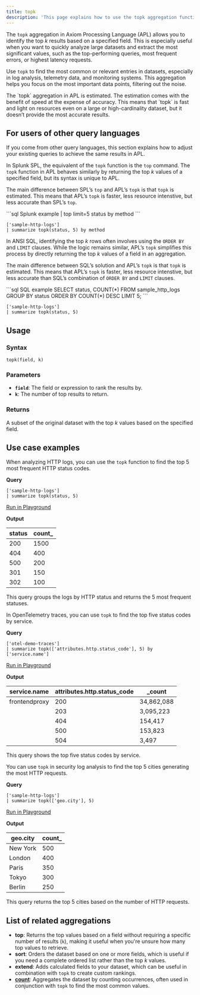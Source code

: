 ```yaml
---
title: topk
description: 'This page explains how to use the topk aggregation function in APL.'
---
```


The `topk` aggregation in Axiom Processing Language (APL) allows you to identify the top *k* results based on a specified field. This is especially useful when you want to quickly analyze large datasets and extract the most significant values, such as the top-performing queries, most frequent errors, or highest latency requests. 

Use `topk` to find the most common or relevant entries in datasets, especially in log analysis, telemetry data, and monitoring systems. This aggregation helps you focus on the most important data points, filtering out the noise.

<Note>
The `topk` aggregation in APL is estimated. The estimation comes with the benefit of speed at the expense of accuracy. This means that `topk` is fast and light on resources even on a large or high-cardinality dataset, but it doesn’t provide the most accurate results.
</Note>

## For users of other query languages

If you come from other query languages, this section explains how to adjust your existing queries to achieve the same results in APL.

<AccordionGroup>
<Accordion title="Splunk SPL users">

In Splunk SPL, the equivalent of the `topk` function is the `top` command. The `topk` function in APL behaves similarly by returning the top *k* values of a specified field, but its syntax is unique to APL.

The main difference between SPL’s `top` and APL’s `topk` is that `topk` is estimated. This means that APL’s `topk` is faster, less resource intenstive, but less accurate than SPL’s `top`.

<CodeGroup>
```sql Splunk example
| top limit=5 status by method
```

```kusto APL equivalent
['sample-http-logs'] 
| summarize topk(status, 5) by method 
```
</CodeGroup>

</Accordion>
<Accordion title="ANSI SQL users">

In ANSI SQL, identifying the top *k* rows often involves using the `ORDER BY` and `LIMIT` clauses. While the logic remains similar, APL’s `topk` simplifies this process by directly returning the top *k* values of a field in an aggregation.

The main difference between SQL’s solution and APL’s `topk` is that `topk` is estimated. This means that APL’s `topk` is faster, less resource intenstive, but less accurate than SQL’s combination of `ORDER BY` and `LIMIT` clauses.

<CodeGroup>
```sql SQL example
SELECT status, COUNT(*)
FROM sample_http_logs
GROUP BY status
ORDER BY COUNT(*) DESC
LIMIT 5;
```

```kusto APL equivalent
['sample-http-logs'] 
| summarize topk(status, 5)
```
</CodeGroup>

</Accordion>
</AccordionGroup>

## Usage

### Syntax

```kusto
topk(field, k)
```

### Parameters

- **`field`**: The field or expression to rank the results by.
- **`k`**: The number of top results to return.

### Returns

A subset of the original dataset with the top *k* values based on the specified field.

## Use case examples

<Tabs>
<Tab title="Log analysis">

When analyzing HTTP logs, you can use the `topk` function to find the top 5 most frequent HTTP status codes.

**Query**

```kusto
['sample-http-logs'] 
| summarize topk(status, 5)
```

[Run in Playground](https://play.axiom.co/axiom-play-qf1k/explorer?initForm=%7B%22apl%22%3A%22%5B'sample-http-logs'%5D%20%20%7C%20summarize%20topk(status%2C%205)%22%7D)

**Output**

| status | count_ |
|--------|--------|
| 200    | 1500   |
| 404    | 400    |
| 500    | 200    |
| 301    | 150    |
| 302    | 100    |

This query groups the logs by HTTP status and returns the 5 most frequent statuses.

</Tab>
<Tab title="OpenTelemetry traces">

In OpenTelemetry traces, you can use `topk` to find the top five status codes by service.

**Query**

```kusto
['otel-demo-traces']
| summarize topk(['attributes.http.status_code'], 5) by ['service.name']
```

[Run in Playground](https://play.axiom.co/axiom-play-qf1k/explorer?initForm=%7B%22apl%22%3A%22%5B'otel-demo-traces'%5D%20%7C%20summarize%20topk(%5B'attributes.http.status_code'%5D%2C%205)%20by%20%5B'service.name'%5D%22%7D)

**Output**

| service.name  | attributes.http.status_code | _count     |
|---------------|-----------------------------|------------|
| frontendproxy | 200                         | 34,862,088 |
|               | 203                         | 3,095,223  |
|               | 404                         | 154,417    |
|               | 500                         | 153,823    |
|               | 504                         | 3,497      |

This query shows the top five status codes by service.

</Tab>
<Tab title="Security logs">

You can use `topk` in security log analysis to find the top 5 cities generating the most HTTP requests.

**Query**

```kusto
['sample-http-logs'] 
| summarize topk(['geo.city'], 5)
```

[Run in Playground](https://play.axiom.co/axiom-play-qf1k/explorer?initForm=%7B%22apl%22%3A%22%5B'sample-http-logs'%5D%20%20%7C%20summarize%20topk(%5B'geo.city'%5D%2C%205)%22%7D)

**Output**

| geo.city | count_ |
|----------|--------|
| New York | 500    |
| London   | 400    |
| Paris    | 350    |
| Tokyo    | 300    |
| Berlin   | 250    |

This query returns the top 5 cities based on the number of HTTP requests.

</Tab>
</Tabs>

## List of related aggregations

- **top**: Returns the top values based on a field without requiring a specific number of results (`k`), making it useful when you're unsure how many top values to retrieve.
- **sort**: Orders the dataset based on one or more fields, which is useful if you need a complete ordered list rather than the top *k* values.
- **extend**: Adds calculated fields to your dataset, which can be useful in combination with `topk` to create custom rankings.
- [**count**](/apl/aggregation-function/count): Aggregates the dataset by counting occurrences, often used in conjunction with `topk` to find the most common values.
